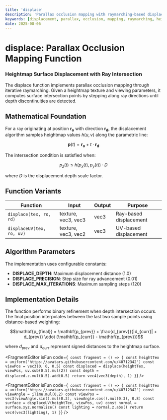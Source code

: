 ```yaml
---
title: 'displace'
description: 'Parallax occlusion mapping with raymarching-based displacement'
keywords: [displacement, parallax, occlusion, mapping, raymarching, heightmap]
date: 2025-08-06
---
```



# displace: Parallax Occlusion Mapping Function

### Heightmap Surface Displacement with Ray Intersection

The displace function implements parallax occlusion mapping through iterative raymarching. Given a heightmap texture and viewing parameters, it computes surface intersection points by stepping along ray directions until depth discontinuities are detected.

## Mathematical Foundation

For a ray originating at position $\mathbf{r_o}$ with direction $\mathbf{r_d}$, the displacement algorithm samples heightmap values $h(u,v)$ along the parametric line:

$$\mathbf{p}(t) = \mathbf{r_o} + t \cdot \mathbf{r_d}$$

The intersection condition is satisfied when:

$$p_z(t) \leq h(p_x(t), p_y(t)) \cdot D$$

where $D$ is the displacement depth scale factor.

## Function Variants

| Function                  | Input               | Output | Purpose                |
| ------------------------- | ------------------- | ------ | ---------------------- |
| `displace(tex, ro, rd)`   | texture, vec3, vec3 | vec3   | Ray-based displacement |
| `displaceUV(tex, ro, uv)` | texture, vec3, vec2 | vec3   | UV-based displacement  |

## Algorithm Parameters

The implementation uses configurable constants:

- **DISPLACE_DEPTH**: Maximum displacement distance (1.0)
- **DISPLACE_PRECISION**: Step size for ray advancement (0.01)
- **DISPLACE_MAX_ITERATIONS**: Maximum sampling steps (120)

## Implementation Details

The function performs binary refinement when depth intersection occurs. The final position interpolates between the last two sample points using distance-based weighting:

$$\mathbf{p_{final}} = \mathbf{p_{prev}} + \frac{d_{prev}}{|d_{curr}| + d_{prev}} \cdot (\mathbf{p_{curr}} - \mathbf{p_{prev}})$$

where $d_{prev}$ and $d_{curr}$ represent signed distances to the heightmap surface.

<FragmentEditor
        isFun
        code={`
const fragment = () => {
        const heightTex = uniform('https://avatars.githubusercontent.com/u/40712342')
        const viewPos = vec3(0, 0, 0.5)
        const displaced = displace(heightTex, viewPos, uv.sub(0.5).mul(2))
        const depth = displaced.z.mul(0.5).add(0.5)
        return vec4(vec3(depth), 1)
}`}
/>

<FragmentEditor
        isFun
        code={`
const fragment = () => {
        const heightTex = uniform('https://avatars.githubusercontent.com/u/40712342')
        const viewAngle = iTime.mul(0.2)
        const viewPos = vec3(viewAngle.sin().mul(0.3), viewAngle.cos().mul(0.3), 0.8)
        const surface = displaceUV(heightTex, viewPos, uv)
        const normal = surface.xyz.normalize()
        const lighting = normal.z.abs()
        return vec4(vec3(lighting), 1)
}`}
/>
